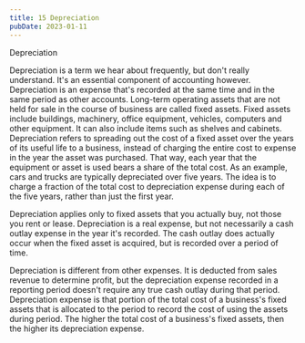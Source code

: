```yaml
---
title: 15 Depreciation
pubDate: 2023-01-11
---
```


Depreciation

Depreciation is a term we hear about frequently, but don't really understand. It's an essential component of accounting however. Depreciation is an expense that's recorded at the same time and in the same period as other accounts. Long-term operating assets that are not held for sale in the course of business are called fixed assets. Fixed assets include buildings, machinery, office equipment, vehicles, computers and other equipment. It can also include items such as shelves and cabinets. Depreciation refers to spreading out the cost of a fixed asset over the years of its useful life to a business, instead of charging the entire cost to expense in the year the asset was purchased. That way, each year that the equipment or asset is used bears a share of the total cost. As an example, cars and trucks are typically depreciated over five years. The idea is to charge a fraction of the total cost to depreciation expense during each of the five years, rather than just the first year.

Depreciation applies only to fixed assets that you actually buy, not those you rent or lease. Depreciation is a real expense, but not necessarily a cash outlay expense in the year it's recorded. The cash outlay does actually occur when the fixed asset is acquired, but is recorded over a period of time. 

Depreciation is different from other expenses. It is deducted from sales revenue to determine profit, but the depreciation expense recorded in a reporting period doesn't require any true cash outlay during that period. Depreciation expense is that portion of the total cost of a business's fixed assets that is allocated to the period to record the cost of using the assets during period. The higher the total cost of a business's fixed assets, then the higher its depreciation expense.